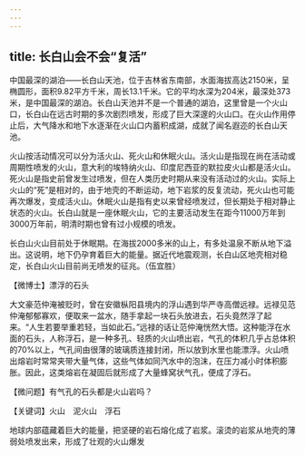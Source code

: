 ```yaml
---
---
---
```

title: 长白山会不会“复活”
---




中国最深的湖泊——长白山天池，位于吉林省东南部，水面海拔高达2150米，呈椭圆形，面积9.82平方千米，周长13.1千米。它的平均水深为204米，最深处373米，是中国最深的湖泊。长白山天池并不是一个普通的湖泊，这里曾是一个火山口，长白山在远古时期的多次剧烈喷发，形成了巨大深邃的火山口。在火山作用停止后，大气降水和地下水逐渐在火山口内蓄积成湖，成就了闻名遐迩的长白山天池。

火山按活动情况可以分为活火山、死火山和休眠火山。活火山是指现在尚在活动或周期性喷发的火山，意大利的埃特纳火山、印度尼西亚的默拉皮火山都是活火山。死火山是指史前曾发生过喷发，但在人类历史时期从来没有活动过的火山。实际上火山的“死”是相对的，由于地壳的不断运动，地下岩浆的反复流动，死火山也可能再次爆发，变成活火山。休眠火山是指有史以来曾经喷发过，但长期处于相对静止状态的火山。长白山就是一座休眠火山，它的主要活动发生在距今11000万年到3000万年前，明清时期也曾有过小规模的喷发。

长白山火山目前处于休眠期。在海拔2000多米的山上，有多处温泉不断从地下溢出。这说明，地下仍孕育着巨大的能量。据近代地震观测，长白山区地壳相对稳定，长白山火山目前尚无喷发的征兆。（伍宜胜）





【微博士】漂浮的石头



大文豪范仲淹被贬时，曾在安徽枞阳县境内的浮山遇到华严寺高僧远禄。远禄见范仲淹郁郁寡欢，便取来一盆水，随手拿起一块石头放进去，石头竟然浮了起来。“人生若要举重若轻，当如此石。”远禄的话让范仲淹恍然大悟。这种能浮在水面的石头，人称浮石，是一种多孔、轻质的火山喷出岩，气孔的体积几乎占总体积的70%以上，气孔间由很薄的玻璃质连接封闭，所以放到水里也能漂浮。火山喷出熔岩时常常夹带大量气体，这些气体如同汽水中的泡沫，在压力减小时体积膨胀。因此，这类熔岩在凝固后就形成了大量蜂窝状气孔，便成了浮石。

【微问题】有气孔的石头都是火山岩吗？

【关键词】火山　泥火山　浮石

地球内部蕴藏着巨大的能量，把坚硬的岩石熔化成了岩浆。滚烫的岩浆从地壳的薄弱处喷发出来，形成了壮观的火山爆发
